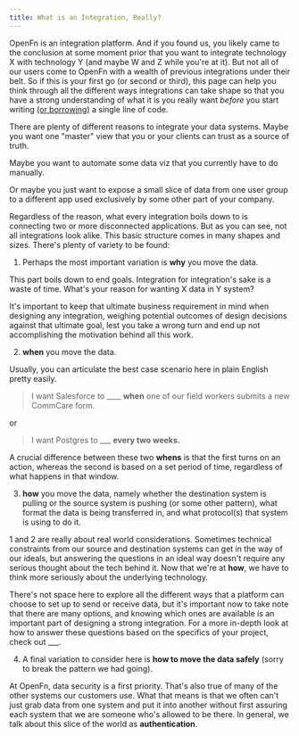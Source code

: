 ```yaml
---
title: What is an Integration, Really?
---
```



OpenFn is an integration platform. And if you found us, you likely came to the conclusion at some moment prior that you want to integrate technology X with technology Y (and maybe W and Z while you're at it). But not all of our users come to OpenFn with a wealth of previous integrations under their belt. So if this is your first go (or second or third), this page can help you think through all the different ways integrations can take shape so that you have a strong understanding of what it is you really want *before* you start writing [(or borrowing)](https://docs.openfn.org/library) a single line of code.

There are plenty of different reasons to integrate your data systems. Maybe you want one "master" view that you or your clients can trust as a source of truth. 

 <div><Graph_Master_View /></div>


Maybe you want to automate some data viz that you currently have to do manually. 

<div><Graph_Data_Viz_Flow /></div>

Or maybe you just want to expose a small slice of data from one user group to a different app used exclusively by some other part of your company.

Regardless of the reason, what every integration boils down to is connecting two or more disconnected applications. But as you can see, not all integrations look alike. This basic structure comes in many shapes and sizes. There's plenty of variety to be found:

1. Perhaps the most important variation is **why** you move the data. 

This part boils down to end goals. Integration for integration's sake is a waste of time. What's your reason for wanting X data in Y system?

It's important to keep that ultimate business requirement in mind when designing any integration, weighing potential outcomes of design decisions against that ultimate goal, lest you take a wrong turn and end up not accomplishing the motivation behind all this work. 

2. **when** you move the data. 

Usually, you can articulate the best case scenario here in plain English pretty easily. 

>I want Salesforce to ____  **when** one of our field workers submits a new CommCare form. 


 <div>
      <Graph_CommCaretoSF />
</div>


or

>I want Postgres to ___ **every two weeks.**


A crucial difference between these two **whens** is that the first turns on an action, whereas the second is based on a set period of time, regardless of what happens in that window. 

3. **how** you move the data, namely whether the destination system is pulling or the source system is pushing (or some other pattern), what format the data is being transferred in, and what protocol(s) that system is using to do it. 


1 and 2 are really about real world considerations. Sometimes technical constraints from our source and destination systems can get in the way of our ideals, but answering the questions in an ideal way doesn't require any serious thought about the tech behind it. Now that we're at **how**, we have to think more seriously about the underlying technology.

There's not space here to explore all the different ways that a platform can choose to set up to send or receive data, but it's important now to take note that there are many options, and knowing which ones are available is an important part of designing a strong integration. For a more in-depth look at how to answer these questions based on the specifics of your project, check out ___.


4. A final variation to consider here is **how to move the data safely** (sorry to break the pattern we had going).

At OpenFn, data security is a first priority. That's also true of many of the other systems our customers use. What that means is that we often can't just grab data from one system and put it into another without first assuring each system that we are someone who's allowed to be there. In general, we talk about this slice of the world as **authentication**.






